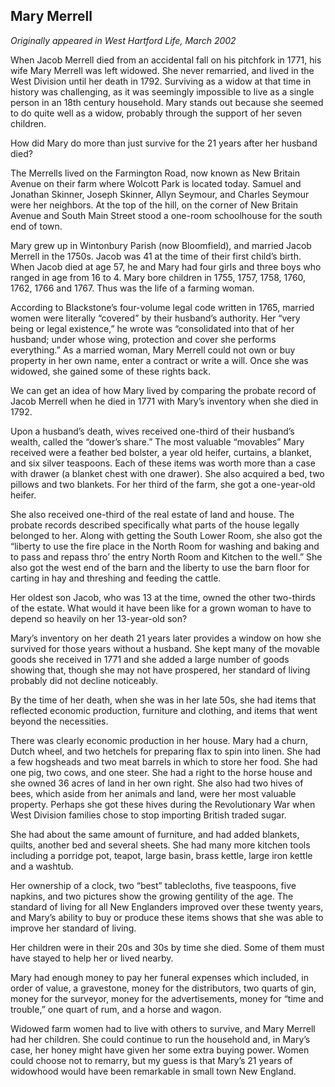 ## Mary Merrell {-}

*Originally appeared in West Hartford Life, March 2002*

When Jacob Merrell died from an accidental fall on his pitchfork in 1771, his wife Mary Merrell was left widowed. She never remarried, and lived in the West Division until her death in 1792. Surviving as a widow at that time in history was challenging, as it was seemingly impossible to live as a single person in an 18th century household. Mary stands out because she seemed to do quite well as a widow, probably through the support of her seven children.

How did Mary do more than just survive for the 21 years after her husband died?

The Merrells lived on the Farmington Road, now known as New Britain Avenue on their farm where Wolcott Park is located today. Samuel and Jonathan Skinner, Joseph Skinner, Allyn Seymour, and Charles Seymour were her neighbors. At the top of the hill, on the corner of New Britain Avenue and South Main Street stood a one-room schoolhouse for the south end of town.

Mary grew up in Wintonbury Parish (now Bloomfield), and married Jacob Merrell in the 1750s. Jacob was 41 at the time of their first child’s birth. When Jacob died at age 57, he and Mary had four girls and three boys who ranged in age from 16 to 4. Mary bore children in 1755, 1757, 1758, 1760, 1762, 1766 and 1767. Thus was the life of a farming woman.

According to Blackstone’s four-volume legal code written in 1765, married women were literally “covered” by their husband’s authority. Her “very being or legal existence,” he wrote was “consolidated into that of her husband; under whose wing, protection and cover she performs everything.” As a married woman, Mary Merrell could not own or buy property in her own name, enter a contract or write a will. Once she was widowed, she gained some of these rights back.

We can get an idea of how Mary lived by comparing the probate record of Jacob Merrell when he died in 1771 with Mary’s inventory when she died in 1792.

Upon a husband’s death, wives received one-third of their husband’s wealth, called the “dower’s share.” The most valuable “movables” Mary received were a feather bed bolster, a year old heifer, curtains, a blanket, and six silver teaspoons. Each of these items was worth more than a case with drawer (a blanket chest with one drawer). She also acquired a bed, two pillows and two blankets. For her third of the farm, she got a one-year-old heifer.

She also received one-third of the real estate of land and house. The probate records described specifically what parts of the house legally belonged to her. Along with getting the South Lower Room, she also got the “liberty to use the fire place in the North Room for washing and baking and to pass and repass thro’ the entry North Room and Kitchen to the well.” She also got the west end of the barn and the liberty to use the barn floor for carting in hay and threshing and feeding the cattle.

Her oldest son Jacob, who was 13 at the time, owned the other two-thirds of the estate. What would it have been like for a grown woman to have to depend so heavily on her 13-year-old son?

Mary’s inventory on her death 21 years later provides a window on how she survived for those years without a husband. She kept many of the movable goods she received in 1771 and she added a large number of goods showing that, though she may not have prospered, her standard of living probably did not decline noticeably.

By the time of her death, when she was in her late 50s, she had items that reflected economic production, furniture and clothing, and items that went beyond the necessities.

There was clearly economic production in her house. Mary had a churn, Dutch wheel, and two hetchels for preparing flax to spin into linen. She had a few hogsheads and two meat barrels in which to store her food. She had one pig, two cows, and one steer. She had a right to the horse house and she owned 36 acres of land in her own right. She also had two hives of bees, which aside from her animals and land, were her most valuable property. Perhaps she got these hives during the Revolutionary War when West Division families chose to stop importing British traded sugar.

She had about the same amount of furniture, and had added blankets, quilts, another bed and several sheets. She had many more kitchen tools including a porridge pot, teapot, large basin, brass kettle, large iron kettle and a washtub.

Her ownership of a clock, two “best” tablecloths, five teaspoons, five napkins, and two pictures show the growing gentility of the age. The standard of living for all New Englanders improved over these twenty years, and Mary’s ability to buy or produce these items shows that she was able to improve her standard of living.

Her children were in their 20s and 30s by time she died. Some of them must have stayed to help her or lived nearby.

Mary had enough money to pay her funeral expenses which included, in order of value, a gravestone, money for the distributors, two quarts of gin, money for the surveyor, money for the advertisements, money for “time and trouble,” one quart of rum, and a horse and wagon.

Widowed farm women had to live with others to survive, and Mary Merrell had her children. She could continue to run the household and, in Mary’s case, her honey might have given her some extra buying power. Women could choose not to remarry, but my guess is that Mary’s 21 years of widowhood would have been remarkable in small town New England.
